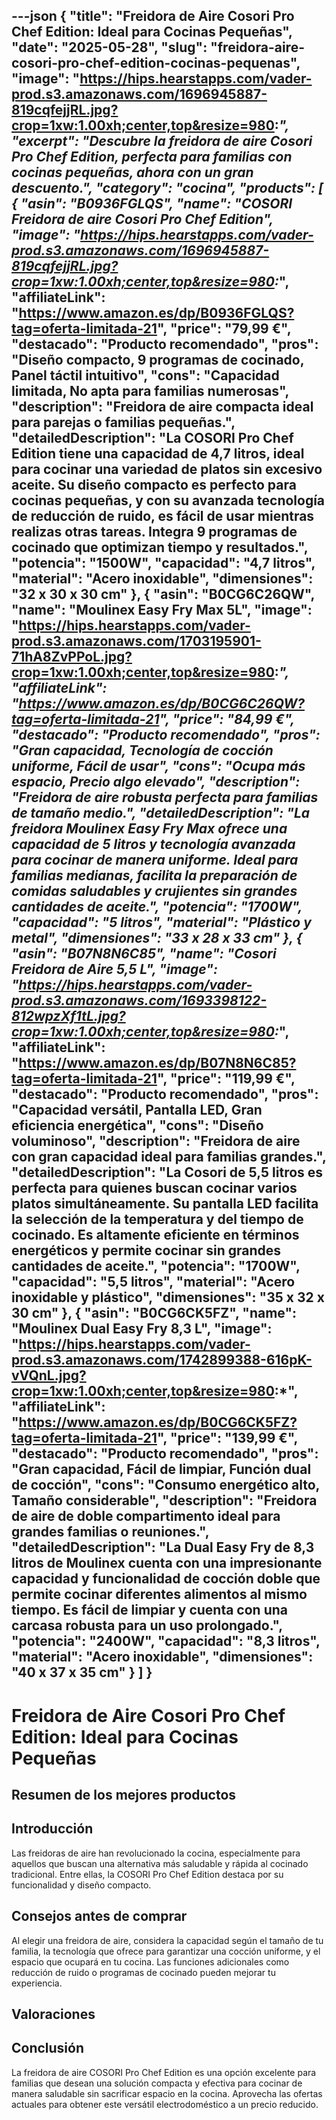 ---json
{
  "title": "Freidora de Aire Cosori Pro Chef Edition: Ideal para Cocinas Pequeñas",
  "date": "2025-05-28",
  "slug": "freidora-aire-cosori-pro-chef-edition-cocinas-pequenas",
  "image": "https://hips.hearstapps.com/vader-prod.s3.amazonaws.com/1696945887-819cqfejjRL.jpg?crop=1xw:1.00xh;center,top&resize=980:*",
  "excerpt": "Descubre la freidora de aire Cosori Pro Chef Edition, perfecta para familias con cocinas pequeñas, ahora con un gran descuento.",
  "category": "cocina",
  "products": [
    {
      "asin": "B0936FGLQS",
      "name": "COSORI Freidora de aire Cosori Pro Chef Edition",
      "image": "https://hips.hearstapps.com/vader-prod.s3.amazonaws.com/1696945887-819cqfejjRL.jpg?crop=1xw:1.00xh;center,top&resize=980:*",
      "affiliateLink": "https://www.amazon.es/dp/B0936FGLQS?tag=oferta-limitada-21",
      "price": "79,99 €",
      "destacado": "Producto recomendado",
      "pros": "Diseño compacto, 9 programas de cocinado, Panel táctil intuitivo",
      "cons": "Capacidad limitada, No apta para familias numerosas",
      "description": "Freidora de aire compacta ideal para parejas o familias pequeñas.",
      "detailedDescription": "La COSORI Pro Chef Edition tiene una capacidad de 4,7 litros, ideal para cocinar una variedad de platos sin excesivo aceite. Su diseño compacto es perfecto para cocinas pequeñas, y con su avanzada tecnología de reducción de ruido, es fácil de usar mientras realizas otras tareas. Integra 9 programas de cocinado que optimizan tiempo y resultados.",
      "potencia": "1500W",
      "capacidad": "4,7 litros",
      "material": "Acero inoxidable",
      "dimensiones": "32 x 30 x 30 cm"
    },
    {
      "asin": "B0CG6C26QW",
      "name": "Moulinex Easy Fry Max 5L",
      "image": "https://hips.hearstapps.com/vader-prod.s3.amazonaws.com/1703195901-71hA8ZvPPoL.jpg?crop=1xw:1.00xh;center,top&resize=980:*",
      "affiliateLink": "https://www.amazon.es/dp/B0CG6C26QW?tag=oferta-limitada-21",
      "price": "84,99 €",
      "destacado": "Producto recomendado",
      "pros": "Gran capacidad, Tecnología de cocción uniforme, Fácil de usar",
      "cons": "Ocupa más espacio, Precio algo elevado",
      "description": "Freidora de aire robusta perfecta para familias de tamaño medio.",
      "detailedDescription": "La freidora Moulinex Easy Fry Max ofrece una capacidad de 5 litros y tecnología avanzada para cocinar de manera uniforme. Ideal para familias medianas, facilita la preparación de comidas saludables y crujientes sin grandes cantidades de aceite.",
      "potencia": "1700W",
      "capacidad": "5 litros",
      "material": "Plástico y metal",
      "dimensiones": "33 x 28 x 33 cm"
    },
    {
      "asin": "B07N8N6C85",
      "name": "Cosori Freidora de Aire 5,5 L",
      "image": "https://hips.hearstapps.com/vader-prod.s3.amazonaws.com/1693398122-812wpzXf1tL.jpg?crop=1xw:1.00xh;center,top&resize=980:*",
      "affiliateLink": "https://www.amazon.es/dp/B07N8N6C85?tag=oferta-limitada-21",
      "price": "119,99 €",
      "destacado": "Producto recomendado",
      "pros": "Capacidad versátil, Pantalla LED, Gran eficiencia energética",
      "cons": "Diseño voluminoso",
      "description": "Freidora de aire con gran capacidad ideal para familias grandes.",
      "detailedDescription": "La Cosori de 5,5 litros es perfecta para quienes buscan cocinar varios platos simultáneamente. Su pantalla LED facilita la selección de la temperatura y del tiempo de cocinado. Es altamente eficiente en términos energéticos y permite cocinar sin grandes cantidades de aceite.",
      "potencia": "1700W",
      "capacidad": "5,5 litros",
      "material": "Acero inoxidable y plástico",
      "dimensiones": "35 x 32 x 30 cm"
    },
    {
      "asin": "B0CG6CK5FZ",
      "name": "Moulinex Dual Easy Fry 8,3 L",
      "image": "https://hips.hearstapps.com/vader-prod.s3.amazonaws.com/1742899388-616pK-vVQnL.jpg?crop=1xw:1.00xh;center,top&resize=980:*",
      "affiliateLink": "https://www.amazon.es/dp/B0CG6CK5FZ?tag=oferta-limitada-21",
      "price": "139,99 €",
      "destacado": "Producto recomendado",
      "pros": "Gran capacidad, Fácil de limpiar, Función dual de cocción",
      "cons": "Consumo energético alto, Tamaño considerable",
      "description": "Freidora de aire de doble compartimento ideal para grandes familias o reuniones.",
      "detailedDescription": "La Dual Easy Fry de 8,3 litros de Moulinex cuenta con una impresionante capacidad y funcionalidad de cocción doble que permite cocinar diferentes alimentos al mismo tiempo. Es fácil de limpiar y cuenta con una carcasa robusta para un uso prolongado.",
      "potencia": "2400W",
      "capacidad": "8,3 litros",
      "material": "Acero inoxidable",
      "dimensiones": "40 x 37 x 35 cm"
    }
  ]
}
---


# Freidora de Aire Cosori Pro Chef Edition: Ideal para Cocinas Pequeñas

## Resumen de los mejores productos

<ProductRankingTable products={products} />

## Introducción

Las freidoras de aire han revolucionado la cocina, especialmente para aquellos que buscan una alternativa más saludable y rápida al cocinado tradicional. Entre ellas, la COSORI Pro Chef Edition destaca por su funcionalidad y diseño compacto.

## Consejos antes de comprar

Al elegir una freidora de aire, considera la capacidad según el tamaño de tu familia, la tecnología que ofrece para garantizar una cocción uniforme, y el espacio que ocupará en tu cocina. Las funciones adicionales como reducción de ruido o programas de cocinado pueden mejorar tu experiencia.

## Valoraciones

<ProductDetailCard product={products[0]} />

<ProductDetailCard product={products[1]} />

<ProductDetailCard product={products[2]} />

<ProductDetailCard product={products[3]} />

## Conclusión

La freidora de aire COSORI Pro Chef Edition es una opción excelente para familias que desean una solución compacta y efectiva para cocinar de manera saludable sin sacrificar espacio en la cocina. Aprovecha las ofertas actuales para obtener este versátil electrodoméstico a un precio reducido.
